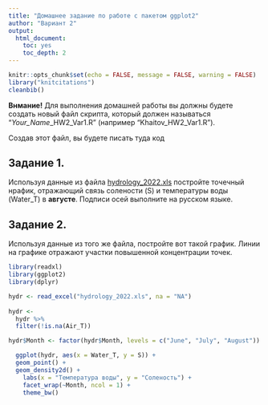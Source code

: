 ```yaml
---
title: "Домашнее задание по работе с пакетом ggplot2"
author: "Вариант 2"
output:
  html_document:
    toc: yes
    toc_depth: 2
---
```


```r
knitr::opts_chunk$set(echo = FALSE, message = FALSE, warning = FALSE)
library("knitcitations")
cleanbib()

```

**Внмание!** Для выполнения домашней работы вы должны будете создать новый файл скрипта, который должен называться "*Your_Name*_HW2_Var1.R" (например "Khaitov_HW2_Var1.R"). 

Создав этот файл, вы будете писать туда код

## Задание 1.

Используя данные из файла [hydrology_2022.xls](hydrology_2022.xls) постройте точечный нрафик, отражающий связь солености (S) и температуры воды (Water_T) в **августе**. Подписи осей выполните на русском языке.



## Задание 2.
Используя данные из того же файла, постройте  вот такой график.
Линии на графике отражают участки повышенной концентрации точек.

```r
library(readxl)
library(ggplot2)
library(dplyr)

hydr <- read_excel("hydrology_2022.xls", na = "NA") 
  
hydr <- 
  hydr %>% 
  filter(!is.na(Air_T))

hydr$Month <- factor(hydr$Month, levels = c("June", "July", "August"))  

  ggplot(hydr, aes(x = Water_T, y = S)) +
  geom_point() +
  geom_density2d() +
    labs(x = "Температура воды", y = "Соленость") +
    facet_wrap(~Month, ncol = 1) +
    theme_bw()
  
```

